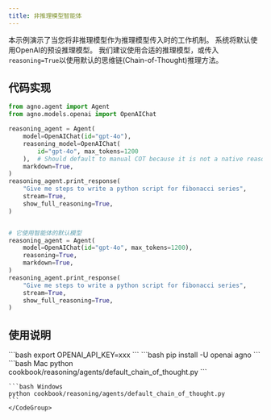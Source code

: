 ```yaml
---
title: 非推理模型智能体
---
```

本示例演示了当您将非推理模型作为推理模型传入时的工作机制。
系统将默认使用OpenAI的预设推理模型。
我们建议使用合适的推理模型，或传入`reasoning=True`以使用默认的思维链(Chain-of-Thought)推理方法。

## 代码实现

```python cookbook/reasoning/agents/default_chain_of_thought.py
from agno.agent import Agent
from agno.models.openai import OpenAIChat

reasoning_agent = Agent(
    model=OpenAIChat(id="gpt-4o"),
    reasoning_model=OpenAIChat(
        id="gpt-4o", max_tokens=1200
    ),  # Should default to manual COT because it is not a native reasoning model
    markdown=True,
)
reasoning_agent.print_response(
    "Give me steps to write a python script for fibonacci series",
    stream=True,
    show_full_reasoning=True,
)


# 它使用智能体的默认模型
reasoning_agent = Agent(
    model=OpenAIChat(id="gpt-4o", max_tokens=1200),
    reasoning=True,
    markdown=True,
)
reasoning_agent.print_response(
    "Give me steps to write a python script for fibonacci series",
    stream=True,
    show_full_reasoning=True,
)


```

## 使用说明

<Steps>
  <Snippet file="create-venv-step.mdx" />

  <Step title="设置您的 API 密钥">
    ```bash
    export OPENAI_API_KEY=xxx
    ```
  </Step>

  <Step title="安装库">
    ```bash
    pip install -U openai agno
    ```
  </Step>

  <Step title="运行示例">
    <CodeGroup>
    ```bash Mac
    python cookbook/reasoning/agents/default_chain_of_thought.py
    ```

    ```bash Windows
    python cookbook/reasoning/agents/default_chain_of_thought.py
    ```
    </CodeGroup>
  </Step>
</Steps>